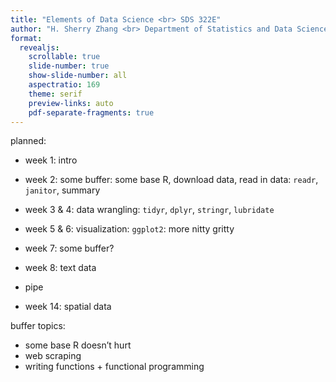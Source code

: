 ```yaml
---
title: "Elements of Data Science <br> SDS 322E"
author: "H. Sherry Zhang <br> Department of Statistics and Data Sciences <br> The University of Texas at Austin <br>  <br> week 01 lecture 01 Fall 2025"
format: 
  revealjs:
    scrollable: true
    slide-number: true
    show-slide-number: all
    aspectratio: 169
    theme: serif
    preview-links: auto
    pdf-separate-fragments: true
---
```


planned:

- week 1: intro
- week 2: some buffer: some base R, download data, read in data: `readr`, `janitor`, summary
- week 3 & 4: data wrangling: `tidyr`, `dplyr`, `stringr`, `lubridate`
- week 5 & 6: visualization: `ggplot2`: more nitty gritty
- week 7: some buffer? 
- week 8: text data

- pipe

- week 14: spatial data

buffer topics:

- some base R doesn't hurt
- web scraping
- writing functions + functional programming



